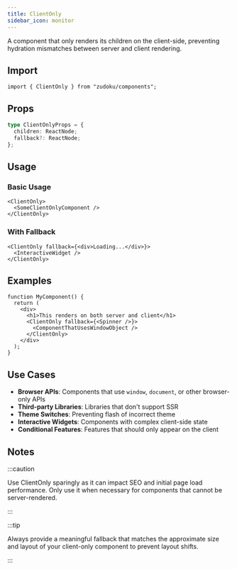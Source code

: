 ```yaml
---
title: ClientOnly
sidebar_icon: monitor
---
```


A component that only renders its children on the client-side, preventing hydration mismatches
between server and client rendering.

## Import

```tsx
import { ClientOnly } from "zudoku/components";
```

## Props

```ts
type ClientOnlyProps = {
  children: ReactNode;
  fallback?: ReactNode;
};
```

## Usage

### Basic Usage

```tsx
<ClientOnly>
  <SomeClientOnlyComponent />
</ClientOnly>
```

### With Fallback

```tsx
<ClientOnly fallback={<div>Loading...</div>}>
  <InteractiveWidget />
</ClientOnly>
```

## Examples

```tsx
function MyComponent() {
  return (
    <div>
      <h1>This renders on both server and client</h1>
      <ClientOnly fallback={<Spinner />}>
        <ComponentThatUsesWindowObject />
      </ClientOnly>
    </div>
  );
}
```

## Use Cases

- **Browser APIs**: Components that use `window`, `document`, or other browser-only APIs
- **Third-party Libraries**: Libraries that don't support SSR
- **Theme Switches**: Preventing flash of incorrect theme
- **Interactive Widgets**: Components with complex client-side state
- **Conditional Features**: Features that should only appear on the client

## Notes

:::caution

Use ClientOnly sparingly as it can impact SEO and initial page load performance. Only use it when
necessary for components that cannot be server-rendered.

:::

:::tip

Always provide a meaningful fallback that matches the approximate size and layout of your
client-only component to prevent layout shifts.

:::
